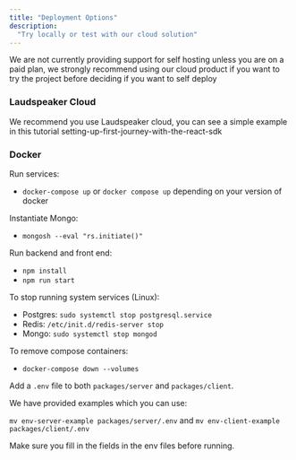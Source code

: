 ```yaml
---
title: "Deployment Options"
description:
  "Try locally or test with our cloud solution"
---
```


<Info> We are not currently providing support for self hosting unless you are on a paid plan, we strongly recommend using our cloud product if you want to try the project before deciding if you want to self deploy</Info>


### Laudspeaker Cloud
We recommend you use Laudspeaker cloud, you can see a simple example in this tutorial setting-up-first-journey-with-the-react-sdk 


### Docker
Run services:

- `docker-compose up` or `docker compose up` depending on your version of docker

Instantiate Mongo:

- `mongosh --eval "rs.initiate()"`

Run backend and front end:

- `npm install`
- `npm run start`

To stop running system services (Linux):

- Postgres: `sudo systemctl stop postgresql.service`
- Redis: `/etc/init.d/redis-server stop`
- Mongo: `sudo systemctl stop mongod`

To remove compose containers:

- `docker-compose down --volumes`

Add a `.env` file to both `packages/server` and `packages/client`.

We have provided examples which you can use:

`mv env-server-example packages/server/.env` and `mv env-client-example packages/client/.env`

Make sure you fill in the fields in the env files before running.
